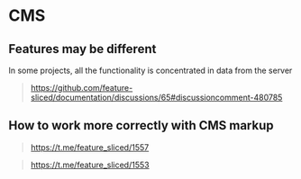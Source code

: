 
# CMS

<WIP ticket="172" />

## Features may be different

In some projects, all the functionality is concentrated in data from the server

> https://github.com/feature-sliced/documentation/discussions/65#discussioncomment-480785

## How to work more correctly with CMS markup

> https://t.me/feature_sliced/1557

> https://t.me/feature_sliced/1553
